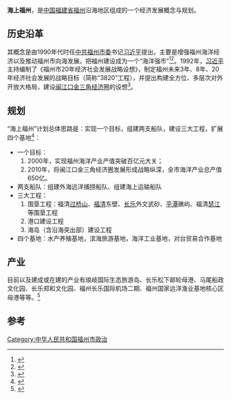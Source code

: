 '''海上福州'''，是[[中国|中国]][[福建省|福建省]][[福州|福州]]沿海地区组成的一个经济发展概念与规划。

== 历史沿革 ==
其概念是由1990年代时任[[中国共产党福州市委员会|中共福州市委]]书记[[习近平|习近平]]提出，主要是增强福州海洋经济以及推动福州市向海发展。把福州建设成为一个“海洋强市”<ref>{{Cite book|title=中国改革开放全景录 福建卷|last=曲青山，黄书元主编；李鸿阶，黄玲主编|first=|publisher=福州：福建人民出版社|year=2018.12|isbn=978-7-211-08072-4|location=|pages=96-98}}</ref><ref>{{cite news |author1=许南吉 |title=四大重点加快推动“海上福州”建设 ——访副市长许南吉 |url=http://www.fuzhou.gov.cn/gzdt/rcyw/201906/t20190619_2919165.htm |agency=福州市人民政府 |accessdate=2020-10-22 |archive-date=2020-10-25 |archive-url=https://web.archive.org/web/20201025094634/http://www.fuzhou.gov.cn/gzdt/rcyw/201906/t20190619_2919165.htm |dead-url=no }}</ref>。1992年，[[习近平|习近平]]主持编制了《福州市20年经济社会发展战略设想》，制定福州未来3年、8年、20年经济社会发展的战略目标（简称“3820”工程），并提出构建全方位、多层次对外开放大格局，建设[[闽江口金三角|闽江口金三角经济圈]]的设想<ref>{{Cite book|title=中国改革开放全景录 福建卷|last=曲青山，黄书元主编；李鸿阶，黄玲主编|first=|publisher=福州：[[福建人民出版社|福建人民出版社]]|year=2018.12|isbn=978-7-211-08072-4|location=|pages=17-19}}</ref>。

== 规划 ==
“海上福州”计划总体思路是：实现一个目标，组建两支船队，建设三大工程，扩展四个基地<ref>{{Cite book|title=福州市|last=《中国城市综合实力五十强丛书·福州市》编委会编|first=|publisher=北京：中国城市出版社|year=1995.02|isbn=7-5074-0724-1|location=|pages=272-275}}</ref>：
*一个目标：
*#2000年，实现福州海洋产业产值突破百亿元大关；
*#2010年，将闽江口金三角经济圈发展形成战略纵深，全市海洋产业总产值650亿。
*两支船队：组建外海远洋捕捞船队、组建海上运输船队
*三大工程：
*#围垦工程：福清[[过桥山|过桥山]]、[[福清市|福清]]东壁、[[长乐区|长乐]]外文武砂、[[平潭县|平潭]]礁屿、福清[[瑟江|瑟江]]等围垦工程
*#港口建设工程
*#海岛（含沿海突出部）建设工程
*四个基地：水产养殖基地，滨海旅游基地，海洋工业基地，对台贸易合作基地

== 产业 ==
目前以及建成或在建的产业有琅岐国际生态旅游岛、长乐松下邮轮母港、马尾船政文化园、长乐郑和文化园、福州长乐国际机场二期、福州国家远洋渔业基地核心区母港等等。<ref>{{cite news |title=“海上福州”发展蓝图曝光！这三个地方将迎来大发展！ |url=https://www.sohu.com/a/320984898_146554 |agency=搜狐网}}</ref>

==参考==
{{reflist}}

[[Category:中华人民共和国福州市政治|Category:中华人民共和国福州市政治]]